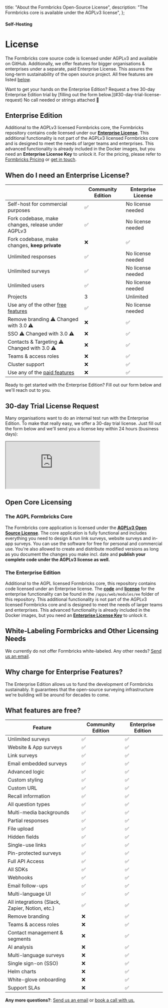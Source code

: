   title: "About the Formbricks Open-Source License",
  description: "The Formbricks core is available under the AGPLv3 license",
};

#### Self-Hosting

# License

The Formbricks core source code is licensed under AGPLv3 and available on GitHub. Additionally, we offer features for bigger organisations & enterprises under a separate, paid Enterprise License. This assures the long-term sustainability of the open source project. All free features are listed [below](#what-features-are-free).

<Note>
  Want to get your hands on the Enterprise Edition? Request a free 30-day Enterprise Edition trial by [filling
  out the form below.](#30-day-trial-license-request) No call needed or strings attached 🤙
</Note>

## Enterprise Edition

Additional to the AGPLv3 licensed Formbricks core, the Formbricks repository contains code licensed under our **[Enterprise License](https://github.com/formbricks/formbricks/blob/main/apps/web/modules/ee/LICENSE)**. This additional functionality is not part of the AGPLv3 licensed Formbricks core and is designed to meet the needs of larger teams and enterprises. This advanced functionality is already included in the Docker images, but you need an **Enterprise License Key** to unlock it. For the pricing, please refer to [Formbricks Pricing](https://formbricks.com/pricing) or [get in touch](https://cal.com/johannes/license).

## When do I need an Enterprise License?

|                                                               | Community Edition | Enterprise License |
| ------------------------------------------------------------- | ----------------- | ------------------ |
| Self-host for commercial purposes                             | ✅                | No license needed  |
| Fork codebase, make changes, release under AGPLv3             | ✅                | No license needed  |
| Fork codebase, make changes, **keep private**                 | ❌                | ✅                 |
| Unlimited responses                                           | ✅                | No license needed  |
| Unlimited surveys                                             | ✅                | No license needed  |
| Unlimited users                                               | ✅                | No license needed  |
| Projects                                                      | 3                 | Unlimited          |
| Use any of the other [free features](#what-features-are-free) | ✅                | No license needed  |
| Remove branding ⚠️ Changed with 3.0 ⚠️                        | ❌                | ✅                 |
| SSO ⚠️ Changed with 3.0 ⚠️                                    | ❌                | ✅                 |
| Contacts & Targeting ⚠️ Changed with 3.0 ⚠️                   | ❌                | ✅                 |
| Teams & access roles                                          | ❌                | ✅                 |
| Cluster support                                               | ❌                | ✅                 |
| Use any of the [paid features](#what-features-are-free)       | ❌                | ✅                 |

Ready to get started with the Enterprise Edition? Fill out our form below and we'll reach out to you.

## 30-day Trial License Request

Many organisations want to do an internal test run with the Enterprise Edition. To make that really easy, we offer a 30-day trial license. Just fill out the form below and we'll send you a license key within 24 hours (business days):

<div
  style={{
    position: "relative",
    height: "100vh",
    maxHeight: "100vh",
    overflow: "auto",
    borderRadius: "12px",
  }}>
  <iframe
    src="https://app.formbricks.com/s/clvupq3y205i5yrm3sm9v1xt5"
    style={{ position: "absolute", left: 0, top: 0, width: "100%", height: "100%", border: 0 }}></iframe>
</div>

## Open Core Licensing

### The AGPL Formbricks Core

The Formbricks core application is licensed under the **[AGPLv3 Open Source License](https://github.com/formbricks/formbricks/blob/main/LICENSE)**. The core application is fully functional and includes everything you need to design & run link surveys, website surveys and in-app surveys. You can use the software for free for personal and commercial use. You're also allowed to create and distribute modified versions as long as you document the changes you make incl. date and **publish your complete code under the AGPLv3 license as well.**

### The Enterprise Edition

Additional to the AGPL licensed Formbricks core, this repository contains code licensed under an Enterprise license. The **[code](https://github.com/formbricks/formbricks/tree/main/apps/web/modules/ee)** and **[license](https://github.com/formbricks/formbricks/blob/main/apps/web/modules/ee/LICENSE)** for the enterprise functionality can be found in the `/apps/web/modules/ee` folder of this repository. This additional functionality is not part of the AGPLv3 licensed Formbricks core and is designed to meet the needs of larger teams and enterprises. This advanced functionality is already included in the Docker images, but you need an **[Enterprise License Key](https://formbricks.com/docs/self-hosting/enterprise)** to unlock it.

## White-Labeling Formbricks and Other Licensing Needs

We currently do not offer Formbricks white-labeled. Any other needs? [Send us an email](mailto:hola@formbricks.com).

## Why charge for Enterprise Features?

The Enterprise Edition allows us to fund the development of Formbricks sustainably. It guarantees that the open-source surveying infrastructure we're building will be around for decades to come.

## What features are free?

| Feature                                        | Community Edition | Enterprise Edition |
| ---------------------------------------------- | ----------------- | ------------------ |
| Unlimited surveys                              | ✅                | ✅                 |
| Website & App surveys                          | ✅                | ✅                 |
| Link surveys                                   | ✅                | ✅                 |
| Email embedded surveys                         | ✅                | ✅                 |
| Advanced logic                                 | ✅                | ✅                 |
| Custom styling                                 | ✅                | ✅                 |
| Custom URL                                     | ✅                | ✅                 |
| Recall information                             | ✅                | ✅                 |
| All question types                             | ✅                | ✅                 |
| Multi-media backgrounds                        | ✅                | ✅                 |
| Partial responses                              | ✅                | ✅                 |
| File upload                                    | ✅                | ✅                 |
| Hidden fields                                  | ✅                | ✅                 |
| Single-use links                               | ✅                | ✅                 |
| Pin-protected surveys                          | ✅                | ✅                 |
| Full API Access                                | ✅                | ✅                 |
| All SDKs                                       | ✅                | ✅                 |
| Webhooks                                       | ✅                | ✅                 |
| Email follow-ups                               | ✅                | ✅                 |
| Multi-language UI                              | ✅                | ✅                 |
| All integrations (Slack, Zapier, Notion, etc.) | ✅                | ✅                 |
| Remove branding                                | ❌                | ✅                 |
| Teams & access roles                           | ❌                | ✅                 |
| Contact management & segments                  | ❌                | ✅                 |
| AI analysis                                    | ❌                | ✅                 |
| Multi-language surveys                         | ❌                | ✅                 |
| Single sign-on (SSO)                           | ❌                | ✅                 |
| Helm charts                                    | ❌                | ✅                 |
| White-glove onboarding                         | ❌                | ✅                 |
| Support SLAs                                   | ❌                | ✅                 |

**Any more questions?**: [Send us an email](mailto:johannes@formbricks.com) or [book a call with us.](https://cal.com/johannes/license)
